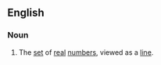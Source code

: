 ==English==
{{wikipedia}}
===Noun===
{{en-noun|s}}
#{{mathematics}} The [[set]] of [[real]] [[number]]s, viewed as a [[line]].